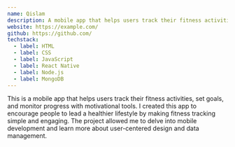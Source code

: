 ```yaml
---
name: Qislam
description: A mobile app that helps users track their fitness activities, set goals, and monitor progress with motivational tools.
website: https://example.com/
github: https://github.com/
techstack:
  - label: HTML
  - label: CSS
  - label: JavaScript
  - label: React Native
  - label: Node.js
  - label: MongoDB
---
```


This is a mobile app that helps users track their fitness activities, set goals, and monitor progress with motivational tools. I created this app to encourage people to lead a healthier lifestyle by making fitness tracking simple and engaging. The project allowed me to delve into mobile development and learn more about user-centered design and data management.